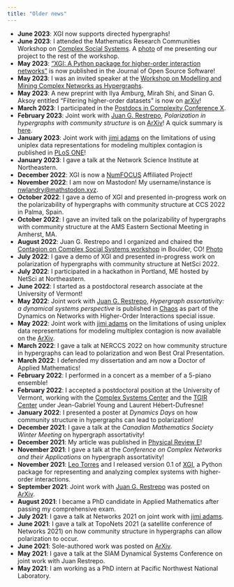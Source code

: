 ```yaml
---
title: "Older news"
---
```


* **June 2023**: XGI now supports directed hypergraphs!
* **June 2023**: I attended the Mathematics Research Communities Workshop on [Complex Social Systems](https://www.ams.org/programs/research-communities/2023MRC-SocialSystems). A [photo](assets/images/mrc2023.jpg) of me presenting our project to the rest of the workshop.
* **May 2023**: ["XGI: A Python package for higher-order interaction networks"](https://doi.org/10.21105/joss.05162) is now published in the Journal of Open Source Software!
* **May 2023**: I was an invited speaker at the [Workshop on Modelling and Mining Complex Networks as Hypergraphs](https://math.ryerson.ca/waw2023/).
* **May 2023**: A new preprint with Ilya Amburg, Mirah Shi, and Sinan G. Aksoy entitled "Filtering higher-order datasets" is now on [arXiv](https://doi.org/10.48550/arXiv.2305.06910)!
* **March 2023**: I participated in the [Postdocs in Complexity Conference X](https://www.santafe.edu/events/2023-jsmf-sfi-postdocs-complexity-conference-x).
* **February 2023**: Joint work with [Juan G. Restrepo](https://www.colorado.edu/amath/restrepo), *Polarization in hypergraphs with community structure* is on [ArXiv](https://doi.org/10.48550/arXiv.2302.13967)! A quick summary is [here](/blog/posts/2023-04-30_polarization/index.qmd).
* **January 2023**: Joint work with [jimi adams](https://jimiadams.github.io) on the limitations of using uniplex data representations for modeling multiplex contagion is published in [PLoS ONE](https://doi.org/10.1371/journal.pone.0279345)!
* **January 2023**: I gave a talk at the Network Science Institute at Northeastern.
* **December 2022**: XGI is now a [NumFOCUS](https://numfocus.org/) Affiliated Project!
* **November 2022**: I am now on Mastodon! My username/instance is [nwlandry@mathstodon.xyz](https://mathstodon.xyz/@nwlandry).
* **October 2022**: I gave a demo of XGI and presented in-progress work on the polarizability of hypergraphs with community structure at CCS 2022 in Palma, Spain.
* **October 2022**: I gave an invited talk on the polarizability of hypergraphs with community structure at the AMS Eastern Sectional Meeting in Amherst, MA.
* **August 2022**: Juan G. Restrepo and I organized and chaired the [Contagion on Complex Social Systems workshop](https://www.colorado.edu/amath/caccss2022) in Boulder, CO! [Photo](https://twitter.com/Juanga_Restrepo/status/1558535965517393920)
* **July 2022**: I gave a demo of XGI and presented in-progress work on polarization of hypergraphs with community structure at NetSci 2022.
* **July 2022**: I participated in a hackathon in Portland, ME hosted by NetSci at Northeastern.
* **June 2022**: I started as a postdoctoral research associate at the University of Vermont!
* **May 2022**: Joint work with [Juan G. Restrepo](https://www.colorado.edu/amath/restrepo), *Hypergraph assortativity: a dynamical systems perspective* is published in [Chaos](https://doi.org/10.1063/5.0086905) as part of the Dynamics on Networks with Higher-Order Interactions special issue.
* **May 2022**: Joint work with [jimi adams](https://jimiadams.github.io) on the limitations of using uniplex data representations for modeling multiplex contagion is now available on the [ArXiv](https://doi.org/10.48550/arXiv.2204.12348).
* **March 2022**: I gave a talk at NERCCS 2022 on how community structure in hypergraphs can lead to polarization and won Best Oral Presentation.
* **March 2022**: I defended my dissertation and am now a Doctor of Applied Mathematics!
* **February 2022**: I performed in a concert as a member of a 5-piano ensemble!
* **February 2022**: I accepted a postdoctoral position at the University of Vermont, working with the [Complex Systems Center](https://vermontcomplexsystems.org/) and the [TGIR Center](https://www.med.uvm.edu/tgircobre/home) under Jean-Gabriel Young and Laurent Hébert-Dufresne!
* **January 2022**: I presented a poster at *Dynamics Days* on how community structure in hypergraphs can lead to polarization!
* **December 2021**: I gave a talk at the *Canadian Mathematics Society Winter Meeting* on hypergraph assortativity!
* **December 2021**: My article was published in [Physical Review E](https://doi.org/10.1103/PhysRevE.104.064302)!
* **November 2021**: I gave a talk at the *Conference on Complex Networks and their Applications* on hypergraph assortativity!
* **November 2021**: [Leo Torres](https://leotrs.com/) and I released version 0.1 of [XGI](https://github.com/ComplexGroupInteractions/xgi), a Python package for representing and analyzing complex systems with higher-order interactions.
* **September 2021**: Joint work with [Juan G. Restrepo](https://www.colorado.edu/amath/restrepo) was posted on [ArXiv](https://arxiv.org/abs/2109.01099).
* **August 2021**: I became a PhD candidate in Applied Mathematics after passing my comprehensive exam.
* **July 2021**: I gave a talk at Networks 2021 on joint work with [jimi adams](https://jimiadams.github.io/).
* **June 2021**: I gave a talk at TopoNets 2021 (a satellite conference of Networks 2021) on how community structure in hypergraphs can allow polarization to occur.
*  **June 2021**: Sole-authored work was posted on [ArXiv](https://arxiv.org/abs/2106.10384).
* **May 2021**: I gave a talk at the SIAM Dynamical Systems Conference on joint work with Juan Restrepo.
* **May 2021**: I am working as a PhD intern at Pacific Northwest National Laboratory.
